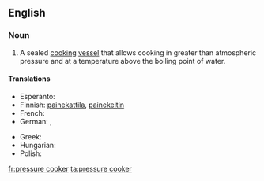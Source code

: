 {{wikipedia|pressure cooking}}
==English==

===Noun===
{{en-noun|sg=[[pressure]] [[cooker]]}}

# {{cookware}} A sealed [[cook|cooking]] [[vessel]] that allows cooking in greater than atmospheric pressure and at a temperature above the boiling point of water.

====Translations====
{{trans-top|cooking vessel}}
* Esperanto: {{t|eo|premmarmito|xs=Esperanto}}
* Finnish: [[painekattila]], [[painekeitin]]
* French: {{t|fr|cocotte-minute|f}}
* German: {{t+|de|Dampfkochtopf|m}}, {{t-|de|Schnellkochtopf|m}}
{{trans-mid}}
* Greek: {{t|el|χύτρα ταχύτητας|f|tr=khítra takhítitas|sc=Grek}}
* Hungarian: {{t|hu|kukta}}
* Polish: {{t|pl|szybkowar|m}}
{{trans-bottom}}

[[fr:pressure cooker]]
[[ta:pressure cooker]]